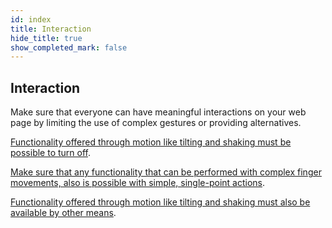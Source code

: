 ```yaml
---
id: index
title: Interaction
hide_title: true
show_completed_mark: false
---
```



<Card icon="🤏">

## Interaction

Make sure that everyone can have meaningful interactions on your web page by limiting the use of complex gestures or providing alternatives.

</Card>

<CategoryItem id="functionality-off">

[Functionality offered through motion like tilting and shaking must be possible to turn off](functionality-off.md).
<!--
Some users might accidentally trigger the function connected to the motion due to tremors or other motor impairments. 
-->
</CategoryItem>

<CategoryItem id="single-point-actions">

[Make sure that any functionality that can be performed with complex finger movements, also is possible with simple, single-point actions](single-point-actions.md).
<!--
Complex movements and gestures where you need to use more than one finger or need to follow a path type gesture require dexterity and accuracy that may be hard for certain users.
-->
</CategoryItem>

<CategoryItem id="functionality-options">

[Functionality offered through motion like tilting and shaking must also be available by other means](functionality-options.md).
<!--
Some users aren’t able to operate via device sensors. Their device may be mounted on a wheelchair or theymay suffer of motor impairments. Make sure the function can be done by other means such as buttons, links or other controls.  
-->
</CategoryItem>
